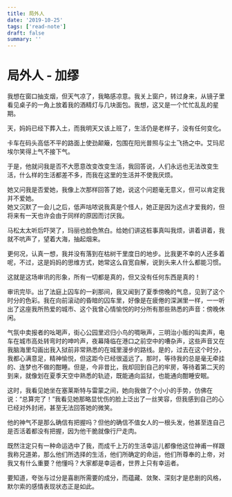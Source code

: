 ```yaml
---
title: 局外人
date: '2019-10-25'
tags: ['read-note']
draft: false
summary: ''
---
```


# 局外人 - 加缪

我想在窗口抽支烟，但天气凉了，我略感凉意。我关上窗户，转过身来，从镜子里看见桌子的一角上放着我的酒精灯与几块面包。我想，这又是一个忙忙乱乱的星期。

天，妈妈已经下葬入土，而我明天又该上班了，生活仍是老样子，没有任何变化。

卡车在码头高低不平的路面上使劲颠簸，包围在阳光普照与尘土飞扬之中。艾玛尼埃尔笑得上气不接下气。

于是，他就问我是否不大愿意改变改变生活，我回答说，人们永远也无法改变生活，什么样的生活都差不多，而我在这里的生活并不使我厌烦。

她又问我是否爱她，我像上次那样回答了她，说这个问题毫无意义，但可以肯定我并不爱她。  
她又沉默了一会儿之后，低声咕哝说我真是个怪人，她正是因为这点才爱我的，但将来有一天也许会由于同样的原因而讨厌我。

马松太太听后吓哭了，玛丽也脸色煞白。给她们讲这桩事真叫我烦，讲着讲着，我就不吭声了，望着大海，抽起烟来。

更何况，认真一想，我并没有落到在枯树干里度日的地步。比我更不幸的人还多着呢，不过，这是妈妈的思维方式，她常这么自宽自解，说到头来人什么都能习惯。

这就是这场审讯的形象，所有一切都是真的，但又没有任何东西是真的！

审讯完毕。出了法庭上囚车的一刹那间，我又闻到了夏季傍晚的气息，见到了这个时分的色彩。我在向前滚动的昏暗的囚车里，好像是在疲倦的深渊里一样，一一听出了这座我所热爱的城市、这个我曾心情愉悦的时分所有那些熟悉的声音：傍晚休闲。

气氛中卖报者的吆喝声，街心公园里迟归小鸟的啁啾声，三明治小贩的叫卖声，电车在城市高处转弯时的呻吟声，夜幕降临在港口之前空中的嘈杂声，这些声音又在我脑海里勾画出我入狱前非常熟悉的在城里漫步的路线。是的，过去在这个时分，我都心满意足，精神愉悦，但这距今已经很遥远了。那时，等待我的总是毫无牵挂的、连梦也不做的酣睡。但是，今非昔比，我却回到自己的牢房，等待着第二天的到来，就像划在夏季天空中熟悉的轨迹，既能通向监狱，也能通向酣睡安眠。

这时，我看见她坐在塞莱斯特与雷蒙之间，她向我做了个小小的手势，仿佛在说：“总算完了！”我看见她那略显忧伤的脸上泛出了一丝笑容，但我感到自己的心已经对外封闭，甚至无法回答她的微笑。

他的神气不是那么确信有把握吗？但他的确信不值女人的一根头发，他甚至连自己是否活着都没有把握，因为他干脆就像行尸走肉。

既然注定只有一种命运选中了我，而成千上万的生活幸运儿都像他这位神甫一样跟我称兄道弟，那么他们所选择的生活，他们所确定的命运，他们所尊奉的上帝，对我又有什么重要？他懂吗？大家都是幸运者，世界上只有幸运者。

要知道，夸张与过分是喜剧所需要的成分，而蕴藏、敛聚、深刻才是悲剧的风格，默尔索的感情表现状态正是如此。
